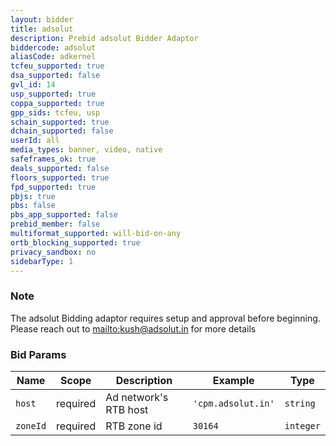```yaml
---
layout: bidder
title: adsolut
description: Prebid adsolut Bidder Adaptor
biddercode: adsolut
aliasCode: adkernel
tcfeu_supported: true
dsa_supported: false
gvl_id: 14
usp_supported: true
coppa_supported: true
gpp_sids: tcfeu, usp
schain_supported: true
dchain_supported: false
userId: all
media_types: banner, video, native
safeframes_ok: true
deals_supported: false
floors_supported: true
fpd_supported: true
pbjs: true
pbs: false
pbs_app_supported: false
prebid_member: false
multiformat_supported: will-bid-on-any
ortb_blocking_supported: true
privacy_sandbox: no
sidebarType: 1
---
```


### Note

The adsolut Bidding adaptor requires setup and approval before beginning. Please reach out to [mailto:kush@adsolut.in](kush@adsolut.in) for more details

### Bid Params


| Name     | Scope    | Description           | Example                   | Type     |
|----------|----------|-----------------------|---------------------------|----------|
| `host`   | required | Ad network's RTB host | `'cpm.adsolut.in'` | `string` |
| `zoneId` | required | RTB zone id           | `30164`                 | `integer` |
